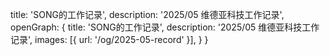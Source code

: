   title: 'SONG的工作记录',
  description: '2025/05 维德亚科技工作记录',
  openGraph: {
    title: 'SONG的工作记录',
    description: '2025/05 维德亚科技工作记录',
    images: [{ url: '/og/2025-05-record' }],
  }
}